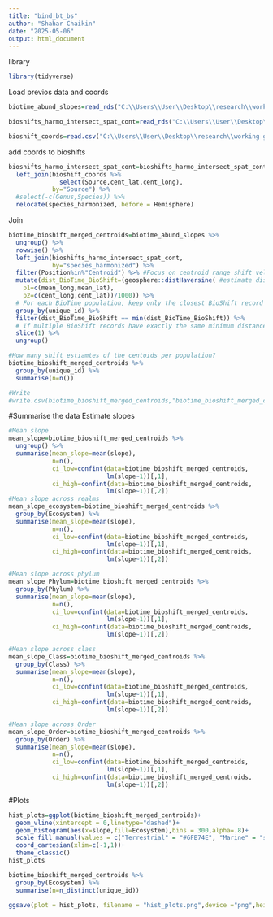 ```yaml
---
title: "bind_bt_bs"
author: "Shahar Chaikin"
date: "2025-05-06"
output: html_document
---
```


library
```r
library(tidyverse)
```

Load previos data and coords
```r
biotime_abund_slopes=read_rds("C:\\Users\\User\\Desktop\\research\\working groups\\iDiv_2024_25_sRED\\R\\sRED_demog_range_shifts\\stage_4_estimate_biotime_slopes/biotime_slopes.rds")

bioshifts_harmo_intersect_spat_cont=read_rds("C:\\Users\\User\\Desktop\\research\\working groups\\iDiv_2024_25_sRED\\R\\sRED_demog_range_shifts\\stage_2_intersect_data/bioshifts_harmo_intersect_spat_cont.rds")

bioshift_coords=read.csv("C:\\Users\\User\\Desktop\\research\\working groups\\iDiv_2024_25_sRED\\R\\sRED_demog_range_shifts\\stage_3_extract_bioshift_coords/layer_extents.csv")
```

add coords to bioshifts
```r
bioshifts_harmo_intersect_spat_cont=bioshifts_harmo_intersect_spat_cont %>% 
  left_join(bioshift_coords %>% 
              select(Source,cent_lat,cent_long),
            by="Source") %>% 
  #select(-c(Genus,Species)) %>% 
  relocate(species_harmonized,.before = Hemisphere)
```

Join
```r
biotime_bioshift_merged_centroids=biotime_abund_slopes %>% 
  ungroup() %>% 
  rowwise() %>% 
  left_join(bioshifts_harmo_intersect_spat_cont,
            by="species_harmonized") %>% 
  filter(Position%in%"Centroid") %>% #Focus on centroid range shift velocities
  mutate(dist_BioTime_BioShift=(geosphere::distHaversine( #estimate distances in km
    p1=c(mean_long,mean_lat),
    p2=c(cent_long,cent_lat))/1000)) %>% 
  # For each BioTime population, keep only the closest BioShift record
  group_by(unique_id) %>% 
  filter(dist_BioTime_BioShift == min(dist_BioTime_BioShift)) %>% 
  # If multiple BioShift records have exactly the same minimum distance, keep just one
  slice(1) %>% 
  ungroup()

#How many shift estiamtes of the centoids per population?
biotime_bioshift_merged_centroids %>% 
  group_by(unique_id) %>% 
  summarise(n=n())

#Write
#write.csv(biotime_bioshift_merged_centroids,"biotime_bioshift_merged_centroids.csv",row.names = F)
```

#Summarise the data
Estimate slopes
```r
#Mean slope 
mean_slope=biotime_bioshift_merged_centroids %>% 
  ungroup() %>% 
  summarise(mean_slope=mean(slope),
            n=n(),
            ci_low=confint(data=biotime_bioshift_merged_centroids,
                           lm(slope~1))[,1],
            ci_high=confint(data=biotime_bioshift_merged_centroids,
                           lm(slope~1))[,2])
#Mean slope across realms
mean_slope_ecosystem=biotime_bioshift_merged_centroids %>% 
  group_by(Ecosystem) %>% 
  summarise(mean_slope=mean(slope),
            n=n(),
            ci_low=confint(data=biotime_bioshift_merged_centroids,
                           lm(slope~1))[,1],
            ci_high=confint(data=biotime_bioshift_merged_centroids,
                           lm(slope~1))[,2])

#Mean slope across phylum
mean_slope_Phylum=biotime_bioshift_merged_centroids %>% 
  group_by(Phylum) %>% 
  summarise(mean_slope=mean(slope),
            n=n(),
            ci_low=confint(data=biotime_bioshift_merged_centroids,
                           lm(slope~1))[,1],
            ci_high=confint(data=biotime_bioshift_merged_centroids,
                           lm(slope~1))[,2])

#Mean slope across class
mean_slope_Class=biotime_bioshift_merged_centroids %>% 
  group_by(Class) %>% 
  summarise(mean_slope=mean(slope),
            n=n(),
            ci_low=confint(data=biotime_bioshift_merged_centroids,
                           lm(slope~1))[,1],
            ci_high=confint(data=biotime_bioshift_merged_centroids,
                           lm(slope~1))[,2])

#Mean slope across Order
mean_slope_Order=biotime_bioshift_merged_centroids %>% 
  group_by(Order) %>% 
  summarise(mean_slope=mean(slope),
            n=n(),
            ci_low=confint(data=biotime_bioshift_merged_centroids,
                           lm(slope~1))[,1],
            ci_high=confint(data=biotime_bioshift_merged_centroids,
                           lm(slope~1))[,2])
```

#Plots
```r
hist_plots=ggplot(biotime_bioshift_merged_centroids)+
  geom_vline(xintercept = 0,linetype="dashed")+
  geom_histogram(aes(x=slope,fill=Ecosystem),bins = 300,alpha=.8)+
  scale_fill_manual(values = c("Terrestrial" = "#6FB74E", "Marine" = "skyblue"))+
  coord_cartesian(xlim=c(-1,1))+
  theme_classic()
hist_plots

biotime_bioshift_merged_centroids %>% 
  group_by(Ecosystem) %>% 
  summarise(n=n_distinct(unique_id))

ggsave(plot = hist_plots, filename = "hist_plots.png",device ="png",height = 10,width = 16, units = "cm",dpi = 800,path = "C:\\Users\\User\\Desktop\\research\\working groups\\iDiv_2024_25_sRED\\R\\sRED_demog_range_shifts\\stage_5_merge_data//")
```

